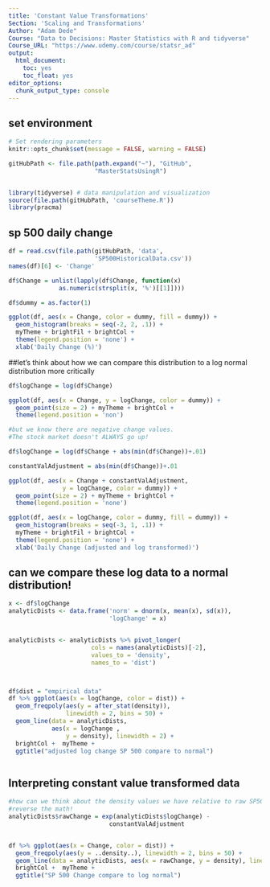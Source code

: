 ```yaml
---
title: 'Constant Value Transformations'
Section: 'Scaling and Transformations'
Author: "Adam Dede"
Course: "Data to Decisions: Master Statistics with R and tidyverse"
Course_URL: "https://www.udemy.com/course/statsr_ad" 
output:
  html_document:
    toc: yes
    toc_float: yes
editor_options:
  chunk_output_type: console
---
```



## set environment

```r

# Set rendering parameters
knitr::opts_chunk$set(message = FALSE, warning = FALSE)

gitHubPath <- file.path(path.expand("~"), "GitHub", 
                        "MasterStatsUsingR")


library(tidyverse) # data manipulation and visualization
source(file.path(gitHubPath, 'courseTheme.R'))
library(pracma)

```

## sp 500 daily change 

```r

df = read.csv(file.path(gitHubPath, 'data', 
                        'SP500HistoricalData.csv'))
names(df)[6] <- 'Change'

df$Change = unlist(lapply(df$Change, function(x)
              as.numeric(strsplit(x, '%')[[1]])))

df$dummy = as.factor(1) 

ggplot(df, aes(x = Change, color = dummy, fill = dummy)) +
  geom_histogram(breaks = seq(-2, 2, .1)) + 
  myTheme + brightFil + brightCol + 
  theme(legend.position = 'none') + 
  xlab('Daily Change (%)') 

```

##let's think about how we can compare this distribution to a log normal distribution more critically 

```r
df$logChange = log(df$Change)

ggplot(df, aes(x = Change, y = logChange, color = dummy)) + 
  geom_point(size = 2) + myTheme + brightCol + 
  theme(legend.position = 'non')

#but we know there are negative change values. 
#The stock market doesn't ALWAYS go up! 

df$logChange = log(df$Change + abs(min(df$Change))+.01)

constantValAdjustment = abs(min(df$Change))+.01

ggplot(df, aes(x = Change + constantValAdjustment, 
               y = logChange, color = dummy)) + 
  geom_point(size = 2) + myTheme + brightCol + 
  theme(legend.position = 'none')

ggplot(df, aes(x = logChange, color = dummy, fill = dummy)) +
  geom_histogram(breaks = seq(-3, 1, .1)) + 
  myTheme + brightFil + brightCol + 
  theme(legend.position = 'none') + 
  xlab('Daily Change (adjusted and log transformed)') 


```

## can we compare these log data to a normal distribution! 

```r

x <- df$logChange
analyticDists <- data.frame('norm' = dnorm(x, mean(x), sd(x)),
                            'logChange' = x)


analyticDists <- analyticDists %>% pivot_longer(
                       cols = names(analyticDists)[-2], 
                       values_to = 'density', 
                       names_to = 'dist')



df$dist = "empirical data"
df %>% ggplot(aes(x = logChange, color = dist)) + 
  geom_freqpoly(aes(y = after_stat(density)), 
                linewidth = 2, bins = 50) +
  geom_line(data = analyticDists, 
            aes(x = logChange , 
                y = density), linewidth = 2) + 
  brightCol +  myTheme + 
  ggtitle("adjusted log change SP 500 compare to normal") 



```

## Interpreting constant value transformed data 

```r


#how can we think about the density values we have relative to raw SP500 changes?
#reverse the math! 
analyticDists$rawChange = exp(analyticDists$logChange) -
                            constantValAdjustment


df %>% ggplot(aes(x = Change, color = dist)) + 
  geom_freqpoly(aes(y = ..density..), linewidth = 2, bins = 50) +
  geom_line(data = analyticDists, aes(x = rawChange, y = density), linewidth = 2) + 
  brightCol +  myTheme + 
  ggtitle("SP 500 Change compare to log normal") 


```


